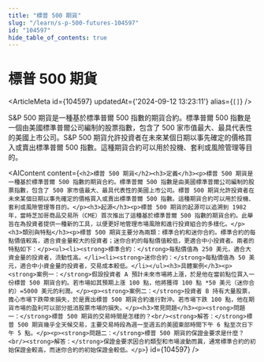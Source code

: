 ```yaml
---
title: "標普 500 期貨"
slug: "/learn/s-p-500-futures-104597"
id: "104597"
hide_table_of_contents: true
---
```



# 標普 500 期貨

<ArticleMeta id={104597} updatedAt={'2024-09-12 13:23:11'} alias={`[]`} />
<div className='border-solid border-b border-t-0 my-4 border-[var(--ifm-color-gray-300)]' />

S&P 500 期貨是一種基於標準普爾 500 指數的期貨合約。標準普爾 500 指數是一個由美國標準普爾公司編制的股票指數，包含了 500 家市值最大、最具代表性的美國上市公司。S&P 500 期貨允許投資者在未來某個日期以事先確定的價格買入或賣出標準普爾 500 指數。這種期貨合約可以用於投機、套利或風險管理等目的。

<AIContent content={`<h2>標普 500 期貨</h2><h3>定義</h3><p>標普 500 期貨是一種基於標準普爾 500 指數的期貨合約。標準普爾 500 指數是由美國標準普爾公司編制的股票指數，包含了 500 家市值最大、最具代表性的美國上市公司。標普 500 期貨允許投資者在未來某個日期以事先確定的價格買入或賣出標準普爾 500 指數。這種期貨合約可以用於投機、套利或風險管理等目的。</p><h3>起源</h3><p>標普 500 期貨的起源可以追溯到 1982 年，當時芝加哥商品交易所（CME）首次推出了這種基於標準普爾 500 指數的期貨合約。此舉旨在為投資者提供一種新的工具，以便更好地管理市場風險和進行投資組合的多樣化。</p><h3>類別與特點</h3><p>標普 500 期貨主要分為兩類：標準合約和迷你合約。標準合約的每點價值較高，適合資金量較大的投資者；迷你合約的每點價值較低，更適合中小投資者。兩者的特點如下：</p><ul><li><strong>標準合約：</strong>每點價值為 250 美元，適合大資金量的投資者，流動性高。</li><li><strong>迷你合約：</strong>每點價值為 50 美元，適合中小資金量的投資者，交易成本較低。</li></ul><h3>具體案例</h3><p><strong>案例一：</strong>假設投資者 A 預計未來市場將上漲，於是他在當前點位買入一份標普 500 期貨合約。若市場如其預期上漲 100 點，他將獲得 100 點 *50 美元（迷你合約）=5000 美元的利潤。</p><p><strong>案例二：</strong>投資者 B 持有大量股票，擔心市場下跌帶來損失，於是賣出標普 500 期貨合約進行對沖。若市場下跌 100 點，他在期貨市場的盈利可以部分抵消股票市場的損失。</p><h3>常見問題</h3><p><strong>問題一：</strong>標普 500 期貨的交易時間是怎樣的？<br/><strong>解答：</strong>標普 500 期貨幾乎全天候交易，主要交易時段為週一至週五的美國東部時間下午 6 點至次日下午 5 點。</p><p><strong>問題二：</strong>標普 500 期貨的保證金要求是什麼？<br/><strong>解答：</strong>保證金要求因合約類型和市場波動而異，通常標準合約的初始保證金較高，而迷你合約的初始保證金較低。</p>`} id={104597} />
